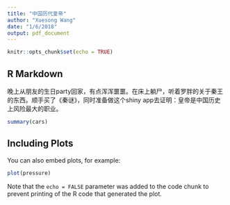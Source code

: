 ```yaml
---
title: "中国历代皇帝"
author: "Xuesong Wang"
date: "1/6/2018"
output: pdf_document
---
```


```r
knitr::opts_chunk$set(echo = TRUE)
```

## R Markdown

晚上从朋友的生日party回家，有点浑浑噩噩。在床上躺尸，听着罗胖的关于秦王的东西。顺手买了《秦谜》，同时准备做这个shiny app去证明：皇帝是中国历史上风险最大的职业。

```r
summary(cars)
```

## Including Plots

You can also embed plots, for example:

```r
plot(pressure)
```

Note that the `echo = FALSE` parameter was added to the code chunk to prevent printing of the R code that generated the plot.
